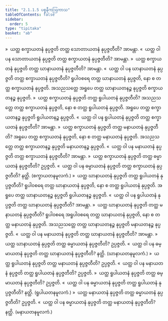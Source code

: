 ```yaml
---
title: "2.1.1.5 ပစ္စနီကဩကာသ"
tableOfContents: false
sidebar:
  order: 5
type: "tipitaka"
basket: "ab"
---
```



<DynamicBreadcrumb />

<Division number="32">

<Paragraph number="446">
»  ယတ္ထ စက္ခာယတနံ နုပ္ပဇ္ဇတိ တတ္ထ သောတာယတနံ နုပ္ပဇ္ဇတီတိ? အာမန္တာ.
</Paragraph>

<Paragraph number="447">
«  ယတ္ထ ဝါ ပန သောတာယတနံ နုပ္ပဇ္ဇတိ တတ္ထ စက္ခာယတနံ နုပ္ပဇ္ဇတီတိ? အာမန္တာ.
</Paragraph>

<Paragraph number="448">
»  ယတ္ထ စက္ခာယတနံ နုပ္ပဇ္ဇတိ တတ္ထ ဃာနာယတနံ နုပ္ပဇ္ဇတီတိ? အာမန္တာ.
</Paragraph>

<Paragraph number="449">
«  ယတ္ထ ဝါ ပန ဃာနာယတနံ နုပ္ပဇ္ဇတိ တတ္ထ စက္ခာယတနံ နုပ္ပဇ္ဇတီတိ?
</Paragraph>

<Paragraph number="450">
ရူပါဝစရေ တတ္ထ ဃာနာယတနံ နုပ္ပဇ္ဇတိ, နော စ တတ္ထ စက္ခာယတနံ နုပ္ပဇ္ဇတိ. အသညသတ္တေ အရူပေ တတ္ထ ဃာနာယတနဉ္စ နုပ္ပဇ္ဇတိ စက္ခာယတနဉ္စ နုပ္ပဇ္ဇတိ.
</Paragraph>

<Paragraph number="451">
»  ယတ္ထ စက္ခာယတနံ နုပ္ပဇ္ဇတိ တတ္ထ ရူပါယတနံ နုပ္ပဇ္ဇတီတိ?
</Paragraph>

<Paragraph number="452">
အသညသတ္တေ တတ္ထ စက္ခာယတနံ နုပ္ပဇ္ဇတိ, နော စ တတ္ထ ရူပါယတနံ နုပ္ပဇ္ဇတိ. အရူပေ တတ္ထ စက္ခာယတနဉ္စ နုပ္ပဇ္ဇတိ ရူပါယတနဉ္စ နုပ္ပဇ္ဇတိ.
</Paragraph>

<Paragraph number="453">
«  ယတ္ထ ဝါ ပန ရူပါယတနံ နုပ္ပဇ္ဇတိ တတ္ထ စက္ခာယတနံ နုပ္ပဇ္ဇတီတိ? အာမန္တာ.
</Paragraph>

<Paragraph number="454">
»  ယတ္ထ စက္ခာယတနံ နုပ္ပဇ္ဇတိ တတ္ထ မနာယတနံ နုပ္ပဇ္ဇတီတိ?
</Paragraph>

<Paragraph number="455">
အရူပေ တတ္ထ စက္ခာယတနံ နုပ္ပဇ္ဇတိ, နော စ တတ္ထ မနာယတနံ နုပ္ပဇ္ဇတိ. အသညသတ္တေ တတ္ထ စက္ခာယတနဉ္စ နုပ္ပဇ္ဇတိ မနာယတနဉ္စ နုပ္ပဇ္ဇတိ.
</Paragraph>

<Paragraph number="456">
«  ယတ္ထ ဝါ ပန မနာယတနံ နုပ္ပဇ္ဇတိ တတ္ထ စက္ခာယတနံ နုပ္ပဇ္ဇတီတိ? အာမန္တာ.
</Paragraph>

<Paragraph number="457">
»  ယတ္ထ စက္ခာယတနံ နုပ္ပဇ္ဇတိ တတ္ထ ဓမ္မာယတနံ နုပ္ပဇ္ဇတီတိ? ဥပ္ပဇ္ဇတိ.
</Paragraph>

<Paragraph number="458">
«  ယတ္ထ ဝါ ပန ဓမ္မာယတနံ နုပ္ပဇ္ဇတိ တတ္ထ စက္ခာယတနံ နုပ္ပဇ္ဇတီတိ? နတ္ထိ. (စက္ခာယတနမူလကံ.)
</Paragraph>

</Division>
<Division number="33">

<Paragraph number="459">
»  ယတ္ထ ဃာနာယတနံ နုပ္ပဇ္ဇတိ တတ္ထ ရူပါယတနံ နုပ္ပဇ္ဇတီတိ?
</Paragraph>

<Paragraph number="460">
ရူပါဝစရေ တတ္ထ ဃာနာယတနံ နုပ္ပဇ္ဇတိ, နော စ တတ္ထ ရူပါယတနံ နုပ္ပဇ္ဇတိ. အရူပေ တတ္ထ ဃာနာယတနဉ္စ နုပ္ပဇ္ဇတိ ရူပါယတနဉ္စ နုပ္ပဇ္ဇတိ.
</Paragraph>

<Paragraph number="461">
«  ယတ္ထ ဝါ ပန ရူပါယတနံ နုပ္ပဇ္ဇတိ တတ္ထ ဃာနာယတနံ နုပ္ပဇ္ဇတီတိ? အာမန္တာ.
</Paragraph>

<Paragraph number="462">
»  ယတ္ထ ဃာနာယတနံ နုပ္ပဇ္ဇတိ တတ္ထ မနာယတနံ နုပ္ပဇ္ဇတီတိ?
</Paragraph>

<Paragraph number="463">
ရူပါဝစရေ အရူပါဝစရေ တတ္ထ ဃာနာယတနံ နုပ္ပဇ္ဇတိ, နော စ တတ္ထ မနာယတနံ နုပ္ပဇ္ဇတိ. အသညသတ္တေ တတ္ထ ဃာနာယတနဉ္စ နုပ္ပဇ္ဇတိ မနာယတနဉ္စ နုပ္ပဇ္ဇတိ.
</Paragraph>

<Paragraph number="464">
«  ယတ္ထ ဝါ ပန မနာယတနံ နုပ္ပဇ္ဇတိ တတ္ထ ဃာနာယတနံ နုပ္ပဇ္ဇတီတိ? အာမန္တာ.
</Paragraph>

<Paragraph number="465">
»  ယတ္ထ ဃာနာယတနံ နုပ္ပဇ္ဇတိ တတ္ထ ဓမ္မာယတနံ နုပ္ပဇ္ဇတီတိ? ဥပ္ပဇ္ဇတိ.
</Paragraph>

<Paragraph number="466">
«  ယတ္ထ ဝါ ပန ဓမ္မာယတနံ နုပ္ပဇ္ဇတိ တတ္ထ ဃာနာယတနံ နုပ္ပဇ္ဇတီတိ? နတ္ထိ. (ဃာနာယတနမူလကံ.)
</Paragraph>

</Division>
<Division number="34">

<Paragraph number="467">
»  ယတ္ထ ရူပါယတနံ နုပ္ပဇ္ဇတိ တတ္ထ မနာယတနံ နုပ္ပဇ္ဇတီတိ? ဥပ္ပဇ္ဇတိ.
</Paragraph>

<Paragraph number="468">
«  ယတ္ထ ဝါ ပန မနာယတနံ နုပ္ပဇ္ဇတိ တတ္ထ ရူပါယတနံ နုပ္ပဇ္ဇတီတိ? ဥပ္ပဇ္ဇတိ.
</Paragraph>

<Paragraph number="469">
»  ယတ္ထ ရူပါယတနံ နုပ္ပဇ္ဇတိ တတ္ထ ဓမ္မာယတနံ နုပ္ပဇ္ဇတီတိ? ဥပ္ပဇ္ဇတိ.
</Paragraph>

<Paragraph number="470">
«  ယတ္ထ ဝါ ပန ဓမ္မာယတနံ နုပ္ပဇ္ဇတိ တတ္ထ ရူပါယတနံ နုပ္ပဇ္ဇတီတိ? နတ္ထိ. (ရူပါယတနမူလကံ.)
</Paragraph>

</Division>
<Division number="35">

<Paragraph number="471">
»  ယတ္ထ မနာယတနံ နုပ္ပဇ္ဇတိ တတ္ထ ဓမ္မာယတနံ နုပ္ပဇ္ဇတီတိ? ဥပ္ပဇ္ဇတိ.
</Paragraph>

<Paragraph number="472">
«  ယတ္ထ ဝါ ပန ဓမ္မာယတနံ နုပ္ပဇ္ဇတိ တတ္ထ မနာယတနံ နုပ္ပဇ္ဇတီတိ? နတ္ထိ. (မနာယတနမူလကံ.)
</Paragraph>
</Division>